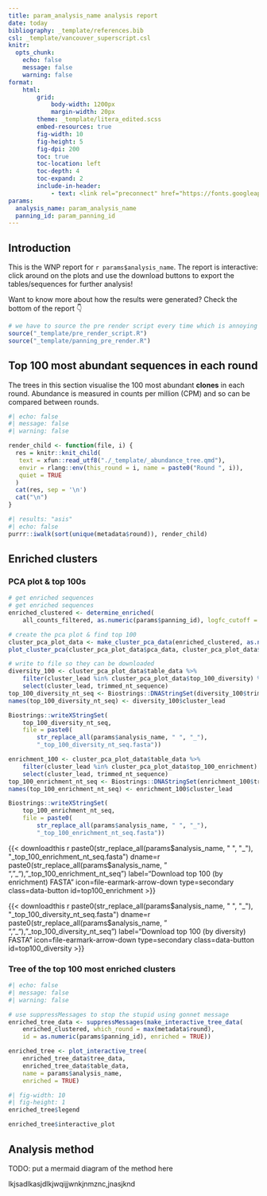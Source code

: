 ```yaml
---
title: param_analysis_name analysis report
date: today
bibliography: _template/references.bib
csl: _template/vancouver_superscript.csl
knitr:
  opts_chunk:
    echo: false
    message: false
    warning: false
format:
    html:
        grid:
            body-width: 1200px
            margin-width: 20px
        theme: _template/litera_edited.scss
        embed-resources: true
        fig-width: 10
        fig-height: 5
        fig-dpi: 200
        toc: true
        toc-location: left
        toc-depth: 4
        toc-expand: 2
        include-in-header:
            - text: <link rel="preconnect" href="https://fonts.googleapis.com"> <link rel="preconnect" href="https://fonts.gstatic.com" crossorigin> <link href="https://fonts.googleapis.com/css2?family=Atkinson+Hyperlegible:ital,wght@0,700;1,700&family=Poppins:ital,wght@0,400;0,600;1,400;1,600&display=swap" rel="stylesheet">
params:
  analysis_name: param_analysis_name
  panning_id: param_panning_id
---
```


## Introduction

This is the WNP report for `r params$analysis_name`. The report is interactive: click around on the plots and use the download buttons to export the tables/sequences for further analysis!

Want to know more about how the results were generated? Check the bottom of the report 👇

```r
# we have to source the pre render script every time which is annoying
source("_template/pre_render_script.R")
source("_template/panning_pre_render.R")
```

## Top 100 most abundant sequences in each round

The trees in this section visualise the 100 most abundant **clones** in each round. Abundance is measured in counts per million (CPM) and so can be compared between rounds.

```r
#| echo: false
#| message: false
#| warning: false

render_child <- function(file, i) {
  res = knitr::knit_child(
   text = xfun::read_utf8("./_template/_abundance_tree.qmd"),
   envir = rlang::env(this_round = i, name = paste0("Round ", i)),
   quiet = TRUE
  )
  cat(res, sep = '\n')
  cat("\n")
}
```

```r
#| results: "asis"
#| echo: false
purrr::iwalk(sort(unique(metadata$round)), render_child)
```

## Enriched clusters

### PCA plot & top 100s

```r
# get enriched sequences
# get enriched sequences
enriched_clustered <- determine_enriched(
    all_counts_filtered, as.numeric(params$panning_id), logfc_cutoff = 1.5)

# create the pca plot & find top 100
cluster_pca_plot_data <- make_cluster_pca_data(enriched_clustered, as.numeric(params$panning_id), metadata, max_round = max(metadata$round))
plot_cluster_pca(cluster_pca_plot_data$pca_data, cluster_pca_plot_data$table_data, params$analysis_name)

# write to file so they can be downloaded
diversity_100 <- cluster_pca_plot_data$table_data %>%
    filter(cluster_lead %in% cluster_pca_plot_data$top_100_diversity) %>%
    select(cluster_lead, trimmed_nt_sequence)
top_100_diversity_nt_seq <- Biostrings::DNAStringSet(diversity_100$trimmed_nt_sequence)
names(top_100_diversity_nt_seq) <- diversity_100$cluster_lead

Biostrings::writeXStringSet(
    top_100_diversity_nt_seq,
    file = paste0(
        str_replace_all(params$analysis_name, " ", "_"),
        "_top_100_diversity_nt_seq.fasta"))

enrichment_100 <- cluster_pca_plot_data$table_data %>%
    filter(cluster_lead %in% cluster_pca_plot_data$top_100_enrichment) %>%
    select(cluster_lead, trimmed_nt_sequence)
top_100_enrichment_nt_seq <- Biostrings::DNAStringSet(enrichment_100$trimmed_nt_sequence)
names(top_100_enrichment_nt_seq) <- enrichment_100$cluster_lead

Biostrings::writeXStringSet(
    top_100_enrichment_nt_seq,
    file = paste0(
        str_replace_all(params$analysis_name, " ", "_"),
        "_top_100_enrichment_nt_seq.fasta"))
```

{{< downloadthis r paste0(str_replace_all(params$analysis_name, " ", "_"), "_top_100_enrichment_nt_seq.fasta") dname=r paste0(str_replace_all(params$analysis_name, " ", "_"), "_top_100_enrichment_nt_seq") label="Download top 100 (by enrichment) FASTA" icon=file-earmark-arrow-down type=secondary class=data-button id=top100_enrichment >}}

{{< downloadthis r paste0(str_replace_all(params$analysis_name, " ", "_"), "_top_100_diversity_nt_seq.fasta") dname=r paste0(str_replace_all(params$analysis_name, " ", "_"), "_top_100_diversity_nt_seq") label="Download top 100 (by diversity) FASTA" icon=file-earmark-arrow-down type=secondary class=data-button id=top100_diversity >}}

### Tree of the top 100 most enriched clusters

```r
#| echo: false
#| message: false
#| warning: false

# use suppressMessages to stop the stupid using gonnet message
enriched_tree_data <- suppressMessages(make_interactive_tree_data(
    enriched_clustered, which_round = max(metadata$round),
    id = as.numeric(params$panning_id), enriched = TRUE))

enriched_tree <- plot_interactive_tree(
    enriched_tree_data$tree_data,
    enriched_tree_data$table_data,
    name = params$analysis_name,
    enriched = TRUE)

```

```r
#| fig-width: 10
#| fig-height: 1
enriched_tree$legend
```

```r
enriched_tree$interactive_plot
```

## Analysis method

TODO: put a mermaid diagram of the method here

lkjsadlkasjdlkjwqijjwnkjnmznc,jnasjknd
